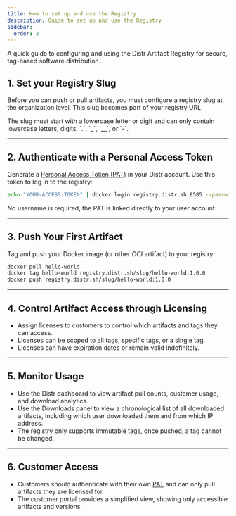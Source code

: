 ```yaml
---
title: How to set up and use the Registry
description: Guide to set up and use the Registry
sidebar:
  order: 3
---
```



A quick guide to configuring and using the Distr Artifact Registry for secure, tag-based software distribution.


## 1. Set your Registry Slug

Before you can push or pull artifacts, you must configure a registry slug at the organization level. This slug becomes part of your registry URL.

<ThemeImage
  lightSrc="/src/assets/docs/product/registry/light-slug.png"
  darkSrc="/src/assets/docs/product/registry/dark-slug.png"
  alt="Registry slug configuration"
/>

<Aside type="note">
  The slug must start with a lowercase letter or digit and can only contain lowercase letters, digits, `.`, `_`, `__`, or `-`.
</Aside>

---

## 2. Authenticate with a Personal Access Token

Generate a [Personal Access Token (PAT)](/docs/integrations/personal-access-token/) in your Distr account. Use this token to log in to the registry:

```bash
echo "YOUR-ACCESS-TOKEN" | docker login registry.distr.sh:8585 --password-stdin -u -
```

<Aside type="tip">
  No username is required, the PAT is linked directly to your user account.
</Aside>

---

## 3. Push Your First Artifact

Tag and push your Docker image (or other OCI artifact) to your registry:

```bash
docker pull hello-world
docker tag hello-world registry.distr.sh/slug/hello-world:1.0.0
docker push registry.distr.sh/slug/hello-world:1.0.0
```

---

## 4. Control Artifact Access through Licensing

- Assign licenses to customers to control which artifacts and tags they can access.
- Licenses can be scoped to all tags, specific tags, or a single tag.
- Licenses can have expiration dates or remain valid indefinitely.

<ThemeImage
  lightSrc="/src/assets/docs/product/registry/artifact-license-light.png"
  darkSrc="/src/assets/docs/product/registry/artifact-license-dark.png"
  alt="Registry artifacts view"
/>

---

## 5. Monitor Usage

- Use the Distr dashboard to view artifact pull counts, customer usage, and download analytics.
- Use the Downloads panel to view a chronological list of all downloaded artifacts, including which user downloaded them and from which IP address.
- The registry only supports immutable tags, once pushed, a tag cannot be changed.

<ThemeImage
  lightSrc="/src/assets/docs/product/registry/dashboard-artifact-view-light.png"
  darkSrc="/src/assets/docs/product/registry/dashboard-artifact-view-dark.png"
  alt="Registry artifacts view"
/>

---

## 6. Customer Access

- Customers should authenticate with their own [PAT](/docs/integrations/personal-access-token/) and can only pull artifacts they are licensed for.
- The customer portal provides a simplified view, showing only accessible artifacts and versions.

<ThemeImage
  lightSrc="/src/assets/docs/product/registry/customer-artifact-view-light.png"
  darkSrc="/src/assets/docs/product/registry/customer-artifact-view-dark.png"
  alt="Registry artifacts view"
/>